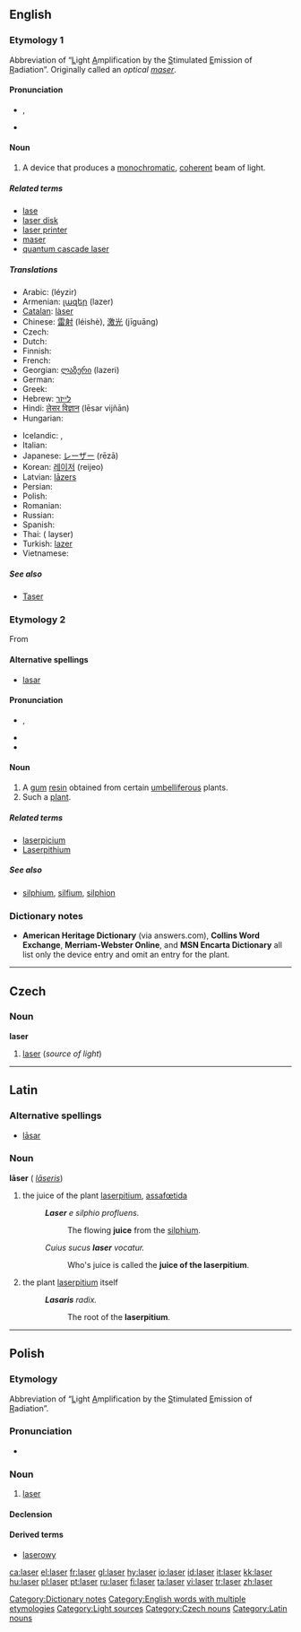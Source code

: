 {{also|Laser|láser|làser}}
==English==

===Etymology 1===
Abbreviation of “<U>L</U>ight <U>A</U>mplification by the <U>S</U>timulated <U>E</U>mission of <U>R</U>adiation”. Originally called an ''optical [[maser]]''.

====Pronunciation====
* {{a|UK}} {{IPA|/ˈleɪz.ə(ɹ)/}}, {{SAMPA|/"leIz.@(r)/}}
* {{rhymes|eɪzə(r)}}

====Noun====
{{wikipedia}}
{{en-noun}}

# A device that produces a [[monochromatic]], [[coherent]] beam of light.

=====Related terms=====
* [[lase]]
* [[laser disk]]
* [[laser printer]]
* [[maser]]
* [[quantum cascade laser]]

=====Translations=====
{{trans-top|device producing beam of light}}
* Arabic: {{Arab|[[ليزر]]}} (léyzir) {{m}}
* Armenian: [[լազեր]] (lazer)
* [[Catalan]]: [[làser]] {{m}}
* Chinese: [[雷射]] (léishè), [[激光]] (jīguāng)
* Czech: {{t-|cs|laser|m}}
* Dutch: {{t-|nl|laser}}
* Finnish: {{t+|fi|laser}}
* French: {{t+|fr|laser|m}}
* Georgian: [[ლაზერი]] (lazeri)
* German: {{t+|de|Laser|m}}
* Greek: {{t+|el|λέιζερ|tr=léizer|sc=Grek}}
* Hebrew: [[לייזר]]
* Hindi: [[लेसर विज्ञान]] (lēsar vijñān)
* Hungarian: {{t+|hu|lézer}}
{{trans-mid}}
* Icelandic: {{t-|is|leysir|m}}, {{t-|is|leysigeisli|m}}
* Italian: {{t+|it|laser|m}}
* Japanese: [[レーザー]] (rēzā)
* Korean: [[레이저]] (reijeo)
* Latvian: [[lāzers]] {{m}}
* Persian: {{fa-Arab|[[لیزر]]}}
* Polish: {{l|pl|laser}} {{m}}
* Romanian: {{t-|ro|laser|n}}
* Russian: {{t+|ru|лазер|m|tr=lázer|sc=Cyrl}}
* Spanish: {{t-|es|láser|m}}
* Thai: {{Thai|[[เลเซอร์]]}} ( layser)
* Turkish: [[lazer]]
* Vietnamese: {{t+|vi|la-de|xs=Vietnamese}}
{{trans-bottom}}

=====See also=====
* [[Taser]]

===Etymology 2===
From {{etyl|la}}

====Alternative spellings====
* [[lasar]]

====Pronunciation====
* {{a|UK}} {{IPA|/ˈleɪs.ə(ɹ)/}}, {{SAMPA|/"leIs.@(r)/}}
* {{rhymes|eɪsə(r)}}
* {{homophones|lacer}}

====Noun====
{{en-noun}}

# A [[gum]] [[resin]] obtained from certain [[umbelliferous]] plants.
# Such a [[plant]].

=====Related terms=====
* [[laserpicium]]
* [[Laserpithium]]<!-- rare, capitalization?? -->

=====See also=====
* [[silphium]], [[silfium]], [[silphion]]

===Dictionary notes===
* '''American Heritage Dictionary''' (via answers.com), '''Collins Word Exchange''', '''Merriam-Webster Online''', and '''MSN Encarta Dictionary''' all list only the device entry and omit an entry for the plant.

[[Category:Dictionary notes]]
[[Category:English words with multiple etymologies]]
[[Category:Light sources]]

----

==Czech==

===Noun===
'''laser''' {{m}}

# [[#English|laser]] (''source of light'')

[[Category:Czech nouns]]

----

==Latin==

===Alternative spellings===
* [[lasar#Latin|lāsar]]

===Noun===
'''lāser''' {{n}} ({{gen}} ''[[laseris#Latin|lāseris]]'')

# the juice of the plant [[laserpitium]], [[assafœtida]]
#: '''''Laser''' e silphio profluens.''
#:: The flowing '''juice''' from the [[silphium]].
#: ''Cuius sucus '''laser''' vocatur.''
#:: Who's juice is called the '''juice of the laserpitium'''.
# {{context|plants|lang=la}} the plant [[laserpitium]] itself
#: '''''Lasaris''' radix.''
#:: The root of the '''laserpitium'''.

[[Category:Latin nouns]]

----

==Polish==

===Etymology===
Abbreviation of “<U>L</U>ight <U>A</U>mplification by the <U>S</U>timulated <U>E</U>mission of <U>R</U>adiation”.

===Pronunciation===
* {{IPA|/ˈlas̪ɛr/|lang=pl}}

===Noun===
{{infl|pl|noun|g=m}}

# [[#English|laser]]

====Declension====
{{pl-decl-noun
|laser|lasery
|lasera|laserów
|laserowi|laserom
|laser|lasery
|laserem|laserami
|laserze|laserach
|laserze|lasery
}}

====Derived terms====
* [[laserowy]]

[[ca:laser]]
[[el:laser]]
[[fr:laser]]
[[gl:laser]]
[[hy:laser]]
[[io:laser]]
[[id:laser]]
[[it:laser]]
[[kk:laser]]
[[hu:laser]]
[[pl:laser]]
[[pt:laser]]
[[ru:laser]]
[[fi:laser]]
[[ta:laser]]
[[vi:laser]]
[[tr:laser]]
[[zh:laser]]